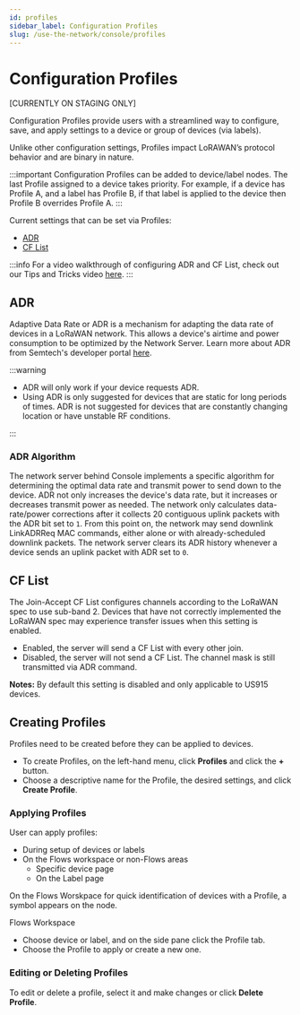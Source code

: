 ```yaml
---
id: profiles 
sidebar_label: Configuration Profiles
slug: /use-the-network/console/profiles
---
```


# Configuration Profiles

[CURRENTLY ON STAGING ONLY]


Configuration Profiles provide users with a streamlined way to configure, save, and apply settings to a device or group of devices (via labels).

Unlike other configuration settings, Profiles impact LoRAWAN’s protocol behavior and are binary in nature. 

:::important
Configuration Profiles can be added to device/label nodes. The last Profile assigned to a device takes priority.  For example, if a device has Profile A, and a label has Profile B, if that label is applied to the device then Profile B overrides Profile A. 
:::

Current settings that can be set via Profiles:

- [ADR](#adr)
- [CF List](#cf-list) 

:::info
For a video walkthrough of configuring ADR and CF List, check out our Tips and Tricks video [here](https://youtu.be/9nlkAEI1V-Q).
:::

## ADR

Adaptive Data Rate or ADR is a mechanism for adapting the data rate of devices
in a LoRaWAN network. This allows a device's airtime and power consumption to be
optimized by the Network Server. Learn more about ADR from Semtech's developer
portal
[here](https://lora-developers.semtech.com/library/tech-papers-and-guides/understanding-adr/).

:::warning

- ADR will only work if your device requests ADR.
- Using ADR is only suggested for devices that are static for long periods of
  times. ADR is not suggested for devices that are constantly changing location
  or have unstable RF conditions. 
  
:::

### ADR Algorithm

The network server behind Console implements a specific algorithm for
determining the optimal data rate and transmit power to send down to the device.
ADR not only increases the device's data rate, but it increases or decreases
transmit power as needed. The network only calculates data-rate/power
corrections after it collects 20 contiguous uplink packets with the ADR bit set
to `1`. From this point on, the network may send downlink LinkADRReq MAC
commands, either alone or with already-scheduled downlink packets. The network
server clears its ADR history whenever a device sends an uplink packet with ADR
set to `0`.

## CF List

The Join-Accept CF List configures channels according to the LoRaWAN spec to use sub-band 2. Devices that have not correctly implemented the LoRaWAN spec may experience transfer issues when this setting is enabled.
- Enabled, the server will send a CF List with every other join.
- Disabled, the server will not send a CF List. The channel mask is still transmitted via ADR command.

**Notes:** By default this setting is disabled and only applicable to US915 devices.  

## Creating Profiles
Profiles need to be created before they can be applied to devices. 

- To create Profiles, on the left-hand menu, click **Profiles** and click the **+** button.
- Choose a descriptive name for the Profile, the desired settings, and click **Create Profile**.

### Applying Profiles

User can apply profiles:
- During setup of devices or labels
- On the Flows workspace or non-Flows areas
  - Specific device page
  - On the Label page

On the Flows Worskpace for quick identification of devices with a Profile, a symbol appears on the node.

Flows Workspace
- Choose device or label, and on the side pane click the Profile tab. 
- Choose the Profile to apply or create a new one.

### Editing or Deleting Profiles
To edit or delete a profile, select it and make changes or click **Delete Profile**.
